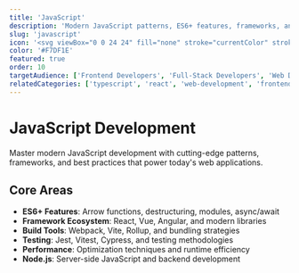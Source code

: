 ```yaml
---
title: 'JavaScript'
description: 'Modern JavaScript patterns, ES6+ features, frameworks, and best practices for building dynamic web applications'
slug: 'javascript'
icon: '<svg viewBox="0 0 24 24" fill="none" stroke="currentColor" stroke-width="2" stroke-linecap="round" stroke-linejoin="round"><rect x="2" y="3" width="20" height="14" rx="2" ry="2"/><line x1="8" y1="21" x2="16" y2="21"/><line x1="12" y1="17" x2="12" y2="21"/></svg>'
color: '#F7DF1E'
featured: true
order: 10
targetAudience: ['Frontend Developers', 'Full-Stack Developers', 'Web Developers']
relatedCategories: ['typescript', 'react', 'web-development', 'frontend-performance']
---
```


# JavaScript Development

Master modern JavaScript development with cutting-edge patterns, frameworks, and best practices that power today's web applications.

## Core Areas

- **ES6+ Features**: Arrow functions, destructuring, modules, async/await
- **Framework Ecosystem**: React, Vue, Angular, and modern libraries
- **Build Tools**: Webpack, Vite, Rollup, and bundling strategies
- **Testing**: Jest, Vitest, Cypress, and testing methodologies
- **Performance**: Optimization techniques and runtime efficiency
- **Node.js**: Server-side JavaScript and backend development
